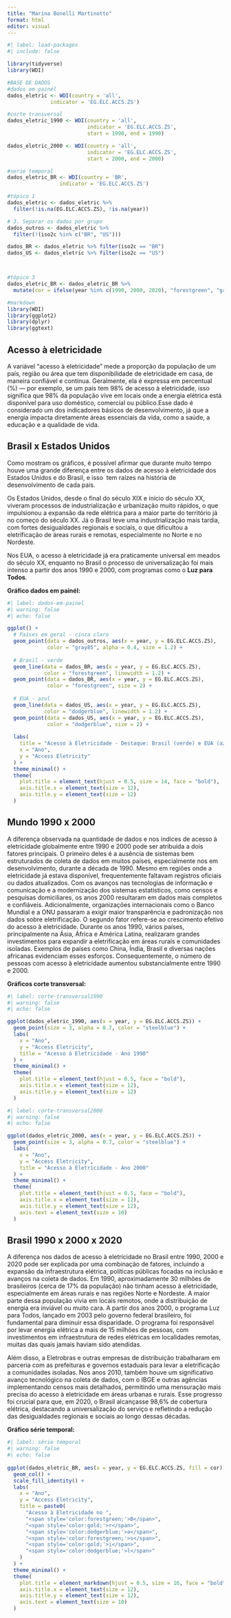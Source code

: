 ---
title: "Marina Bonelli Martinotto"
format: html
editor: visual
---

```{r}
#| label: load-packages
#| include: false

library(tidyverse)
library(WDI)

#BASE DE DADOS
#dados em painél
dados_eletric <- WDI(country = 'all',
              indicator = 'EG.ELC.ACCS.ZS')

#corte transversal
dados_eletric_1990 <- WDI(country = 'all',
                          indicator = 'EG.ELC.ACCS.ZS',
                          start = 1990, end = 1990)

dados_eletric_2000 <- WDI(country = 'all',
                          indicator = 'EG.ELC.ACCS.ZS',
                          start = 2000, end = 2000)

#serie temporal
dados_eletric_BR <- WDI(country = 'BR',
                 indicator = 'EG.ELC.ACCS.ZS')

#tópico 1 
dados_eletric <- dados_eletric %>%
  filter(!is.na(EG.ELC.ACCS.ZS), !is.na(year))

# 3. Separar os dados por grupo
dados_outros <- dados_eletric %>%
  filter(!(iso2c %in% c("BR", "US")))

dados_BR <- dados_eletric %>% filter(iso2c == "BR")
dados_US <- dados_eletric %>% filter(iso2c == "US")



#tópico 3
dados_eletric_BR <- dados_eletric_BR %>%
  mutate(cor = ifelse(year %in% c(1990, 2000, 2020), "forestgreen", "gray85"))

#markdown
library(WDI)
library(ggplot2)
library(dplyr)
library(ggtext)

```

## Acesso à eletricidade

A variável "acesso à eletricidade" mede a proporção da população de um país, região ou área que tem disponibilidade de eletricidade em casa, de maneira confiável e contínua. Geralmente, ela é expressa em percentual (%) — por exemplo, se um país tem 98% de acesso à eletricidade, isso significa que 98% da população vive em locais onde a energia elétrica está disponível para uso doméstico, comercial ou público.Esse dado é considerado um dos indicadores básicos de desenvolvimento, já que a energia impacta diretamente áreas essenciais da vida, como a saúde, a educação e a qualidade de vida.

## Brasil x Estados Unidos

Como mostram os gráficos, é possível afirmar que durante muito tempo houve uma grande diferença entre os dados de acesso à eletricidade dos Estados Unidos e do Brasil, e isso  tem raízes na história de desenvolvimento de cada país. 

Os Estados Unidos, desde o final do século XIX e início do século XX, viveram processos de industrialização e urbanização muito rápidos, o que impulsionou a expansão da rede elétrica para a maior parte do território já no começo do século XX. Já o Brasil teve uma industrialização mais tardia, com fortes desigualdades regionais e sociais, o que dificultou a eletrificação de áreas rurais e remotas, especialmente no Norte e no Nordeste.

Nos EUA, o acesso à eletricidade já era praticamente universal em meados do século XX, enquanto no Brasil o processo de universalização foi mais intenso a partir dos anos 1990 e 2000, com programas como o **Luz para Todos**.

**Gráfico dados em painél:**

```{r}
#| label: dados-em-painel
#| warning: false
#| echo: false

ggplot() +
  # Países em geral - cinza claro
  geom_point(data = dados_outros, aes(x = year, y = EG.ELC.ACCS.ZS),
             color = "gray85", alpha = 0.4, size = 1.2) +
  
  # Brasil - verde
  geom_line(data = dados_BR, aes(x = year, y = EG.ELC.ACCS.ZS),
            color = "forestgreen", linewidth = 1.2) +
  geom_point(data = dados_BR, aes(x = year, y = EG.ELC.ACCS.ZS),
             color = "forestgreen", size = 2) +
  
  # EUA - azul
  geom_line(data = dados_US, aes(x = year, y = EG.ELC.ACCS.ZS),
            color = "dodgerblue", linewidth = 1.2) +
  geom_point(data = dados_US, aes(x = year, y = EG.ELC.ACCS.ZS),
             color = "dodgerblue", size = 2) +
  
  labs(
    title = "Acesso à Eletricidade - Destaque: Brasil (verde) e EUA (azul)",
    x = "Ano",
    y = "Access Eletricity"
  ) +
  theme_minimal() +
  theme(
    plot.title = element_text(hjust = 0.5, size = 14, face = "bold"),
    axis.title.x = element_text(size = 12),
    axis.title.y = element_text(size = 12)
  )
```

## Mundo 1990 x 2000

A diferença observada na quantidade de dados e nos índices de acesso à eletricidade globalmente entre 1990 e 2000 pode ser atribuída a dois fatores principais. O primeiro deles é a ausência de sistemas bem estruturados de coleta de dados em muitos países, especialmente nos em desenvolvimento, durante a década de 1990. Mesmo em regiões onde a eletricidade já estava disponível, frequentemente faltavam registros oficiais ou dados atualizados. Com os avanços nas tecnologias de informação e comunicação e a modernização dos sistemas estatísticos, como censos e pesquisas domiciliares, os anos 2000 resultaram em dados mais completos e confiáveis. Adicionalmente, organizações internacionais como o Banco Mundial e a ONU passaram a exigir maior transparência e padronização nos dados sobre eletrificação. O segundo fator refere-se ao crescimento efetivo do acesso à eletricidade. Durante os anos 1990, vários países, principalmente na Ásia, África e América Latina, realizaram grandes investimentos para expandir a eletrificação em áreas rurais e comunidades isoladas. Exemplos de países como China, Índia, Brasil e diversas nações africanas evidenciam esses esforços. Consequentemente, o número de pessoas com acesso à eletricidade aumentou substancialmente entre 1990 e 2000.

**Gráficos corte transversal:**

```{r}
#| label: corte-transversal1990 
#| warning: false 
#| echo: false  

ggplot(dados_eletric_1990, aes(x = year, y = EG.ELC.ACCS.ZS)) +
  geom_point(size = 3, alpha = 0.7, color = "steelblue") +
  labs(
    x = "Ano",
    y = "Access Eletricity",
    title = "Acesso à Eletricidade - Ano 1990"
  ) +
  theme_minimal() +
  theme(
    plot.title = element_text(hjust = 0.5, face = "bold"),
    axis.title.x = element_text(size = 12),
    axis.title.y = element_text(size = 12)
  )

```

```{r}
#| label: corte-transversal2000 
#| warning: false 
#| echo: false    

ggplot(dados_eletric_2000, aes(x = year, y = EG.ELC.ACCS.ZS)) +
  geom_point(size = 3, alpha = 0.7, color = "steelblue") +
  labs(
    x = "Ano",
    y = "Access Eletricity",
    title = "Acesso à Eletricidade - Ano 2000"
  ) +
  theme_minimal() +
  theme(
    plot.title = element_text(hjust = 0.5, face = "bold"),
    axis.title.x = element_text(size = 12),
    axis.title.y = element_text(size = 12),
    axis.text = element_text(size = 10)
  )
```

## Brasil 1990 x 2000 x 2020

A diferença nos dados de acesso à eletricidade no Brasil entre 1990, 2000 e 2020 pode ser explicada por uma combinação de fatores, incluindo a expansão da infraestrutura elétrica, políticas públicas focadas na inclusão e avanços na coleta de dados. Em 1990, aproximadamente 30 milhões de brasileiros (cerca de 17% da população) não tinham acesso à eletricidade, especialmente em áreas rurais e nas regiões Norte e Nordeste. A maior parte dessa população vivia em locais remotos, onde a distribuição de energia era inviável ou muito cara. A partir dos anos 2000, o programa Luz para Todos, lançado em 2003 pelo governo federal brasileiro, foi fundamental para diminuir essa disparidade. O programa foi responsável por levar energia elétrica a mais de 15 milhões de pessoas, com investimentos em infraestrutura de redes elétricas em localidades remotas, muitas das quais jamais haviam sido atendidas.

Além disso, a Eletrobras e outras empresas de distribuição trabalharam em parceria com as prefeituras e governos estaduais para levar a eletrificação a comunidades isoladas. Nos anos 2010, também houve um significativo avanço tecnológico na coleta de dados, com o IBGE e outras agências implementando censos mais detalhados, permitindo uma mensuração mais precisa do acesso à eletricidade em áreas urbanas e rurais. Esse progresso foi crucial para que, em 2020, o Brasil alcançasse 98,6% de cobertura elétrica, destacando a universalização do serviço e refletindo a redução das desigualdades regionais e sociais ao longo dessas décadas.

**Gráfico série temporal:**

```{r}
#| label: série temporal 
#| warning: false 
#| echo: false  
 
ggplot(dados_eletric_BR, aes(x = year, y = EG.ELC.ACCS.ZS, fill = cor)) +
  geom_col() +
  scale_fill_identity() +
  labs(
    x = "Ano",
    y = "Access Eletricity",
    title = paste0(
      "Acesso à Eletricidade no ",
      "<span style='color:forestgreen;'>B</span>",
      "<span style='color:gold;'>r</span>",
      "<span style='color:dodgerblue;'>a</span>",
      "<span style='color:forestgreen;'>s</span>",
      "<span style='color:gold;'>i</span>",
      "<span style='color:dodgerblue;'>l</span>"
    )
  ) +
  theme_minimal() +
  theme(
    plot.title = element_markdown(hjust = 0.5, size = 16, face = "bold"),
    axis.title.x = element_text(size = 12),
    axis.title.y = element_text(size = 12),
    axis.text = element_text(size = 10)
  )


```
